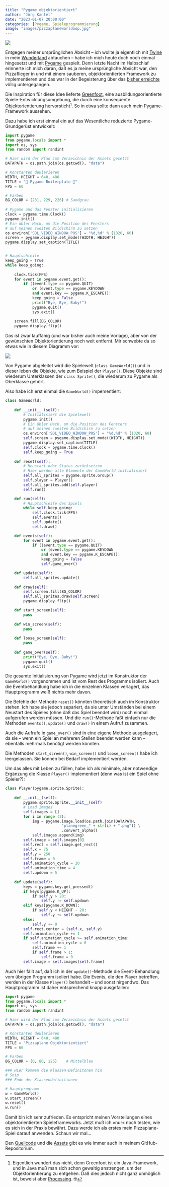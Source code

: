 ```yaml
---
title: "Pygame objektorientiert"
author: "Jörg Kantel"
date: "2023-01-07 20:00:00"
categories: [Pygame, Spieleprogrammierung]
image: "images/pizzaplaneworldoop.jpg"
---
```


[![](images/pizzaplaneworldoop-b.jpg)](https://www.flickr.com/photos/schockwellenreiter/52613076234/)

Entgegen meiner ursprünglichen Absicht -- ich wollte ja eigentlich mit [Twine](http://cognitiones.kantel-chaos-team.de/multimedia/spieleprogrammierung/twine2.html) in mein [Wunderland](http://blog.schockwellenreiter.de/2022/09/2022090601.html) abtauchen -- habe ich mich heute doch noch einmal hingesetzt und mit [Pygame](http://cognitiones.kantel-chaos-team.de/multimedia/spieleprogrammierung/pygame.html) gespielt. Denn letzte Nacht im Halbschlaf erinnerte ich mich daran, daß es ja meine ursprüngliche Absicht war, den Pizzaflieger in  und mit einem sauberen, objektorientierten Framework zu implementieren und das war in der Begeisterung über das [bisher erreichte](https://kantel.github.io/posts/2023010102_pizzaplane4/) völlig untergegangen.

Die Inspiration für diese Idee lieferte [Greenfoot](http://cognitiones.kantel-chaos-team.de/programmierung/creativecoding/greenfoot.html), eine ausbildungsorientierte Spiele-Entwicklungsumgebung, die durch eine konsequente Objektorientierung hervorsticht[^1]. So in etwa sollte dann auch mein Pygame-Framework aussehen.

[^1]: Eigentlich wundert das nicht, denn Greenfoot ist ein Java-Framework, und in Java muß man sich schon gewaltig anstrengen, um der Objektorientierung zu entgehen. Daß dies jedoch nicht ganz unmöglich ist, beweist aber [Processing](http://cognitiones.kantel-chaos-team.de/programmierung/creativecoding/processing/processing.html).&nbsp;🤓

Dazu habe ich erst einmal ein auf das Wesentliche reduzierte Pygame-Grundgerüst entwickelt:

~~~python
import pygame
from pygame.locals import *
import os, sys
from random import randint

# Hier wird der Pfad zum Verzeichnis der Assets gesetzt
DATAPATH = os.path.join(os.getcwd(), "data")

# Konstanten deklarieren
WIDTH, HEIGHT = 640, 480
TITLE = "🐍 Pygame Boilerplate 🐍"
FPS = 60

# Farben
BG_COLOR = (231, 229, 226) # Sandgrau
           
# Pygame und das Fenster initialisieren
clock = pygame.time.Clock()
pygame.init()
# Ein übler Hack, um die Position des Fensters
# auf meinen zweiten Bildschirm zu setzen
os.environ['SDL_VIDEO_WINDOW_POS'] = "%d,%d" % (1320, 60)
screen = pygame.display.set_mode((WIDTH, HEIGHT))
pygame.display.set_caption(TITLE)


# Hauptschleife
keep_going = True
while keep_going:
    
    clock.tick(FPS)
    for event in pygame.event.get():
        if ((event.type == pygame.QUIT)
            or (event.type == pygame.KEYDOWN
            and event.key == pygame.K_ESCAPE)):
            keep_going = False
            print("Bye, Bye, Baby!")
            pygame.quit()
            sys.exit()
                           
    screen.fill(BG_COLOR)
    pygame.display.flip()
~~~

Das ist zwar lauffähig (und war bisher auch meine Vorlage), aber von der gewünschten Objektorientierung noch weit entfernt. Mir schwebte da so etwas wie in diesem Diagramm vor:

![](images/gameworld.jpg)

Von Pygame abgeleitet wird die Spielewelt (`class GameWorld()`) und in dieser leben die Objekte, wie zum Beispiel der `Player()`. Diese Objekte sind wiederum Unterklassen der `class Sprite()`, die wiederum zu Pygame als Oberklasse gehört.

Also habe ich erst einmal die `GameWorld()` impementiert:

~~~python
class GameWorld:
    
    def __init__ (self):
        # Initialisiert die Spielewelt
        pygame.init()
        # Ein übler Hack, um die Position des Fensters
        # auf meinen zweiten Bildschirm zu setzen
        os.environ['SDL_VIDEO_WINDOW_POS'] = "%d,%d" % (1320, 60)
        self.screen = pygame.display.set_mode((WIDTH, HEIGHT))
        pygame.display.set_caption(TITLE)
        self.clock = pygame.time.Clock()
        self.keep_going = True
        
    def reset(self):
        # Neustart oder Status zurücksetzen
        # Hier werden alle Elemente der GameWorld initialisiert
        self.all_sprites = pygame.sprite.Group()
        self.player = Player()
        self.all_sprites.add(self.player)
        self.run()

    def run(self):
        # Hauptschleife des Spiels
        while self.keep_going:
            self.clock.tick(FPS)
            self.events()
            self.update()
            self.draw()

    def events(self):
        for event in pygame.event.get():
            if ((event.type == pygame.QUIT)
                or (event.type == pygame.KEYDOWN
                and event.key == pygame.K_ESCAPE)):
                keep_going = False
                self.game_over()

    def update(self):
        self.all_sprites.update()
    
    def draw(self):
        self.screen.fill(BG_COLOR)
        self.all_sprites.draw(self.screen)
        pygame.display.flip()

    def start_screen(self):
        pass
    
    def win_screen(self):
        pass
    
    def loose_screen(self):
        pass
    
    def game_over(self):
        print("Bye, Bye, Baby!")
        pygame.quit()
        sys.exit()
~~~

Die gesamte Initialisierung von Pygame wird jetzt im Konstruktor der `GameWorld()` vorgenommen und ist vom Rest des Programms isoliert. Auch die Eventbehandlung habe ich in die einzelnen Klassen verlagert, das Hauptprogramm weiß nichts mehr davon.

Die Befehle der Methode `reset()` könnten theoretisch auch im Konstruktor stehen. Ich habe sie jedoch separiert, da sie unter Umständen bei einem Neustart des Spieles (ohne daß das Spiel beendet wird) noch einmal aufgerufen werden müssen. Und die `run()`-Methode faßt einfach nur die Methoden `events()`, `update()` und `draw()` in einem Aufruf zusammen.

Auch die Aufrufe in `game_over()` sind in eine eigene Methode ausgelagert, da sie -- wenn ein Spiel an mehreren Stellen beendet werden kann -- ebenfalls mehrmals benötigt werden könnten.

Die Methoden `start_screen()`, `win_screen()` und `loose_screen()` habe ich leergelassen. Sie können bei Bedarf implementiert werden.

Um das alles mit Leben zu füllen, habe ich als minimale, aber notwendige Ergänzung die Klasse `Player()` implementiert (denn was ist ein Spiel ohne Spieler?):

~~~python
class Player(pygame.sprite.Sprite):
    
    def __init__(self):
        pygame.sprite.Sprite.__init__(self)
        # Load Images
        self.images = []
        for i in range (2):
            img = pygame.image.load(os.path.join(DATAPATH,
                         "planegreen_" + str(i) + ".png")) \
                         .convert_alpha()
            self.images.append(img)
        self.image = self.images[0]
        self.rect = self.image.get_rect()
        self.x = 75
        self.y = 250
        self.frame = 0
        self.animation_cycle = 20
        self.animation_time = 4
        self.updown = 5
  
    def update(self):
        keys = pygame.key.get_pressed()
        if keys[pygame.K_UP]:
            if self.y > 20:
                self.y -= self.updown
        elif keys[pygame.K_DOWN]:
            if self.y < HEIGHT - 20:
                self.y += self.updown
        else:
            self.y += 0
        self.rect.center = (self.x, self.y)
        self.animation_cycle += 1
        if self.animation_cycle >= self.animation_time:
            self.animation_cycle = 0
            self.frame += 1
            if self.frame > 1:
                self.frame = 0
        self.image = self.images[self.frame]
~~~

Auch hier fällt auf, daß ich in der `update()`-Methode die Event-Behandlung vom übrigen Programm isoliert habe. Die Events, die den Player betreffen, werden in der Klasse `Player()` behandelt -- und sonst nirgendwo. Das Hauptprogramm ist daher entsprechend knapp ausgefallen:

~~~python
import pygame
from pygame.locals import *
import os, sys
from random import randint

# Hier wird der Pfad zum Verzeichnis der Assets gesetzt
DATAPATH = os.path.join(os.getcwd(), "data")

# Konstanten deklarieren
WIDTH, HEIGHT = 640, 480
TITLE = "Pizzaplane Objektorientiert"
FPS = 60

# Farben
BG_COLOR = (0, 80, 125)    # Mittelblau

### Hier kommen die Klassen-Definitonen hin
# Snip
### Ende der Klassendefinitionen

# Hauptprogramm
w = GameWorld()
w.start_screen()
w.reset()
w.run()
~~~

Damit bin ich sehr zufrieden. Es entspricht meinen Vorstellungen eines objektorientierten Spieleframeworks. Jetzt muß ich »nur« noch testen, wie es sich in der Praxis bewährt. Dazu werde ich als erstes mein Pizzaplane-Spiel darauf anwenden. Schaun wir mal…

Den [Quellcode](https://github.com/kantel/pygameprojects/blob/master/boilerplate/boilerplateoop_msprites.py) und die [Assets](https://github.com/kantel/pygameprojects/tree/master/boilerplate/data) gibt es wie immer auch in meinem GitHub-Repositorium.